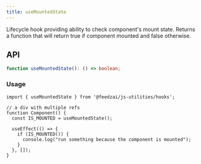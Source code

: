 ```yaml
---
title: useMountedState
---
```

Lifecycle hook providing ability to check component's mount state.
Returns a function that will return true if component mounted and false otherwise.

## API

```typescript
function useMountedState(): () => boolean;
```

### Usage

```tsx
import { useMountedState } from '@feedzai/js-utilities/hooks';

// a div with multiple refs
function Component() {
  const IS_MOUNTED = useMountedState();

  useEffect(() => {
    if (IS_MOUNTED()) {
      console.log("run something because the component is mounted");
    }
  }, []);
}
```
